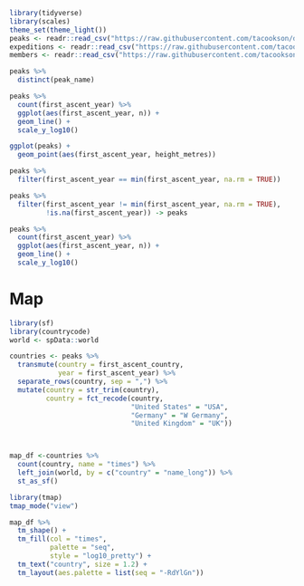 


```r
library(tidyverse)
library(scales)
theme_set(theme_light())
peaks <- readr::read_csv("https://raw.githubusercontent.com/tacookson/data/master/himalayan-expeditions/peaks.csv")
expeditions <- readr::read_csv("https://raw.githubusercontent.com/tacookson/data/master/himalayan-expeditions/expeditions.csv")
members <- readr::read_csv("https://raw.githubusercontent.com/tacookson/data/master/himalayan-expeditions/members.csv")
```


```r
peaks %>% 
  distinct(peak_name)
```


```r
peaks %>% 
  count(first_ascent_year) %>% 
  ggplot(aes(first_ascent_year, n)) + 
  geom_line() + 
  scale_y_log10() 
```



```r
ggplot(peaks) + 
  geom_point(aes(first_ascent_year, height_metres))
```


```r
peaks %>% 
  filter(first_ascent_year == min(first_ascent_year, na.rm = TRUE))
```

```r
peaks %>% 
  filter(first_ascent_year != min(first_ascent_year, na.rm = TRUE),
         !is.na(first_ascent_year)) -> peaks

peaks %>% 
  count(first_ascent_year) %>% 
  ggplot(aes(first_ascent_year, n)) + 
  geom_line() + 
  scale_y_log10() 
```


# Map

```r
library(sf)
library(countrycode)
world <- spData::world

countries <- peaks %>% 
  transmute(country = first_ascent_country, 
            year = first_ascent_year) %>% 
  separate_rows(country, sep = ",") %>% 
  mutate(country = str_trim(country),
         country = fct_recode(country,
                              "United States" = "USA",
                              "Germany" = "W Germany",
                              "United Kingdom" = "UK")) 



map_df <-countries %>% 
  count(country, name = "times") %>% 
  left_join(world, by = c("country" = "name_long")) %>% 
  st_as_sf()
```


```r
library(tmap)
tmap_mode("view")

map_df %>% 
  tm_shape() +
  tm_fill(col = "times",
          palette = "seq",
          style = "log10_pretty") + 
  tm_text("country", size = 1.2) + 
  tm_layout(aes.palette = list(seq = "-RdYlGn"))
```

